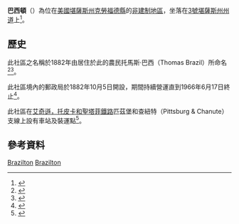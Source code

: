 {{noteTA
|1=zh-hans:县;zh-hk:縣;zh-tw:郡;
}}
{{Infobox settlement
|official_name = 巴西頓
|native_name = Brazilton
|settlement_type = [[非建制地區|非建制地區]] 
|nickname = 
|motto =
|pushpin_map=USA Kansas
|coordinates_region = US-KS
|subdivision_type = [[世界政區索引|國家]]
|subdivision_name = [[美国|美国]]
|subdivision_type1 = [[美國行政區劃|州]]
|subdivision_name1 = [[堪薩斯州|堪薩斯州]]
|subdivision_type2 = [[堪薩斯州行政區劃|縣]]
|subdivision_name2 = [[克勞福德縣_(堪薩斯州)|克勞福德縣]]
|unit_pref  =  
|area_footnotes = 
|area_magnitude = 
|area_total_km2 = 
|population_as_of = 
|population_footnotes = 
|population_total = 
|population_density_km2 = 
|timezone = [[北美中部时区|CST]]
|utc_offset = -6
|timezone_DST = CDT
|utc_offset_DST = -5
|elevation_footnotes = 
|elevation_m = 
|elevation_ft = 
|latd = 37|latm = 33 |lats = 35|latNS = N
|longd = 94|longm = 57|longs = 27|longEW = W
|coordinates_display=%
|area_code =
|blank_name = [[地名信息系统|GNIS]] ID
|blank_info = 
|website = 
}}

'''巴西頓'''（{{lang-en|'''Brazilton'''}}）為位在[[美國|美國]][[堪薩斯州|堪薩斯州]][[克勞福德縣_(堪薩斯州)|克勞福德縣]]的[[非建制地區|非建制地區]]，坐落在[[3號堪薩斯州州道|3號堪薩斯州州道]]上<ref>{{cite map|publisher=Kansas Department of Transportation|title=Official State Transportation Map|edition=2007-2008|section=F12}}</ref>。

==歷史==
此社區之名稱於1882年由居住於此的農民托馬斯·巴西（Thomas Brazil）所命名<ref>{{cite book | url=http://books.google.com/books?id=RRM1AQAAMAAJ&pg=PA307#v=onepage&q&f=false | title=A Twentieth Century History and Biographical Record of Crawford County, Kansas | publisher=The Lewis Publishing Company | year=1905 | pages=307 | access-date=2016-04-12 | archive-date=2014-07-25 | archive-url=https://web.archive.org/web/20140725115746/http://books.google.com/books?id=RRM1AQAAMAAJ&pg=PA307#v=onepage&q&f=false | dead-url=no }}</ref><ref>{{cite web | url=http://www.epodunk.com/cgi-bin/genInfo.php?locIndex=4483 | title=Profile for Brazilton, Kansas | publisher=ePodunk | accessdate=8 June 2014 | archive-url=https://web.archive.org/web/20160304064003/http://www.epodunk.com/cgi-bin/genInfo.php?locIndex=4483 | archive-date=2016-03-04 | dead-url=yes }}</ref>。

此社區境內的郵政局於1882年10月5日開設，期間持續營運直到1966年6月17日終止<ref>{{cite web |url=http://www.kshs.org/geog/geog_postoffices/search/county:CR |title=Kansas Post Offices, 1828-1961 (archived) |publisher=Kansas Historical Society |accessdate=6 June 2014 |deadurl=yes |archiveurl=https://web.archive.org/web/20131009124740/http://www.kshs.org/geog/geog_postoffices/search/county:CR |archivedate=2013-10-09 }}</ref>。

此社區在[[艾奇遜，托皮卡和聖塔菲鐵路|艾奇遜，托皮卡和聖塔菲鐵路]]匹茲堡和查紐特（Pittsburg & Chanute）支線上設有車站及裝運點<ref>{{cite book | url=http://books.google.com/books?id=o8X5krq3fP8C&pg=PA232#v=onepage&q&f=false | title=Kansas: A Cyclopedia of State History, Embracing Events, Institutions, Industries, Counties, Cities, Towns, Prominent Persons, Etc. | publisher=Standard Publishing Company | author=Blackmar, Frank Wilson | year=1912 | pages=232}}</ref>。

==參考資料==
{{Reflist}}

{{克勞福德縣 (堪薩斯州)}}

[[Category:克勞福德縣非建制地區_(堪薩斯州)|Brazilton]]
[[Category:堪薩斯州非建制地區|Brazilton]]